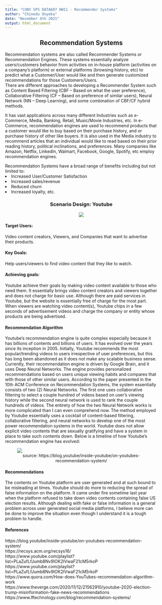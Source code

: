 ---
title: "CUNY SPS DATA607 HW11 - Recommender Systems"
author: "Chinedu Onyeka"
date: "November 4th 2021"
output: html_document
---

<center> <h2>Recommendation Systems </h2></center>
Recommendation systems are also called Recommender Systems or Recommendation Engines. These systems essentially analyze users/customers behavior from activities on in-house platform (activities on a company’s platform) or external platforms (browsing history, etc) to predict what a Customer/User would like and then generate customized recommendations for those Customers/Users.  
There are different approaches to developing a Recommender System such as Content Based Filtering (CBF – Based on what the user preference), Collaborative Filtering (CF – Based on preference of similar users), Neural Network (NN – Deep Learning), and some combination of CBF/CF hybrid methods.  

It has vast applications across many different Industries such as e-Commerce, Media, Banking, Retail, Music/Movie Industries, etc. In e-Commerce, recommendation engines are used to recommend products that a customer would like to buy based on their purchase history, and or purchase history of other like buyers. It is also used in the Media industry to recommend articles that an individual would like to read based on their prior reading history, political inclinations, and preferences. Many companies like Amazon, Netflix, LinkedIn, Walmart, Facebook, Google, Spotify, etc employ recommendation engines.  

Recommendation Systems have a broad range of benefits including but not limited to:  
<li> Increased User/Customer Satisfaction </li>
<li> Increased sales/revenue </li>
<li> Reduced churn </li>
<li> Increased loyalty, etc. </li>

<center><h3>Scenario Design: Youtube</h3></center>
<center>
<img src = "https://github.com/chinedu2301/DATA607-Data-Acquisition-and-Management/blob/main/youtube_homepage.png?raw=true" />
</center>
 
#### **Target Users:**  

Video content creators, Viewers, and Companies that want to advertise their products.

#### **Key Goals:**  

Help users/viewers to find video content that they like to watch.  

#### **Achieving goals:**  

Youtube achieve their goals by making video content available to those who need them. It essentially brings video content creators and viewers together and does not charge for basic use. Although there are paid services in Youtube, but the website is essentially free of charge for the most part. When viewers are watching video content(s), Youtube chips in a few seconds of advertisement videos and charge the company or entity whose products are being advertised.  

#### **Recommendation Algorithm**  

Youtube’s recommendation engine is quite complex especially because it has billions of contents and billions of users. It has evolved over the years since its inception in 2005. Initially, Youtube recommends the most popular/trending videos to users irrespective of user preferences, but this has long been abandoned as it does not make any scalable business sense. Currently, their recommendation engine is driven by Google Brain, and it uses Deep Neural Networks. The engine provides personalized recommendations based on users unique viewing habits and compares that with those of other similar users. 
According to the paper presented in the 10th ACM Conference on Recommendation Systems, the system essentially consists of two (2) Neural Networks. The first one uses collaborative filtering to select a couple hundred of videos based on user’s viewing history while the second neural network is used to rank the couple hundreds of videos. The entirety of how the two Neural Network works is more complicated than I can even comprehend now. The method employed by Youtube essentially uses a cocktail of content-based filtering, collaborative filtering, and neural networks to develop one of the most power recommendation systems in the world.
Youtube does not allow explicit video contents that are sexually gratifying and have a system in place to take such contents down. Below is a timeline of how Youtube's recommendation engine has evolved:  
<figure>
<img src = "https://github.com/chinedu2301/DATA607-Data-Acquisition-and-Management/blob/main/YouTube_Recommendations_V5.png?raw=true" />
<figcaption><center> source: https://blog.youtube/inside-youtube/on-youtubes-recommendation-system/ </center></figcaption>
</figure>

 
#### **Recommendations**  

The contents on Youtube platform are user generated and at such bound to be misleading at times. Youtube should do more to reducing the spread of false information on the platform. It came under fire sometime last year when the platform refused to take down video contents containing false US election results. Although dealing with fake or false information is a general problem across user generated social media platforms, I believe more can be done to improve the situation even though I understand it is a tough problem to handle.

#### **References**
https://blog.youtube/inside-youtube/on-youtubes-recommendation-system/  
https://recsys.acm.org/recsys16/  
https://www.youtube.com/playlist?list=PLaZufLfJumb8Nv9lOK2IVwaF21cM5rkoP  
https://www.youtube.com/playlist?list=PLaZufLfJumb8Nv9lOK2IVwaF21cM5rkoP  
https://www.quora.com/How-does-YouTubes-recommendation-algorithm-work  
https://www.theverge.com/2020/11/12/21562910/youtube-2020-election-trump-misinformation-fake-news-recommendations  
https://www.lftechnology.com/blog/recommendation-systems/
